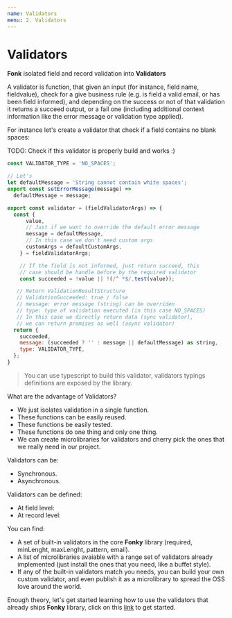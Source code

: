 ```yaml
---
name: Validators
menu: 2. Validators
---
```


# Validators

**Fonk** isolated field and record validation into **Validators**

A validator is function, that given an input (for instance, field name,
fieldvalue), check for a give business rule (e.g. is field a valid
email, or has been field informed), and depending on the success or not
of that validation it returns a succeed output, or a fail one (including
additional context information like the error message or validation
type applied).

For instance let's create a validator that check if a field contains no
blank spaces:

TODO: Check if this validator is properly build
and works :)

```javascript
const VALIDATOR_TYPE = 'NO_SPACES';

// Let's
let defaultMessage = 'String cannot contain white spaces';
export const setErrorMessage(message) =>
  defaultMessage = message;

export const validator = (fieldValidatorArgs) => {
  const {
      value,
      // Just if we want to override the default error message
      message = defaultMessage,
      // In this case we don't need custom args
      customArgs = defaultCustomArgs,
    } = fieldValidatorArgs;

    // If the field is not informed, just return succeed, this
    // case should be handle before by the required validator
    const succeeded = !value || !(/^ *$/.test(value));

   // Return ValidationResultStructure
   // ValidationSucceeded: true / false
   // message: error message (string) can be overriden
   // type: type of validation executed (in this case NO_SPACES)
   // In this case we directly return data (sync validator),
   // we can return promises as well (async validator)
  return {
    succeeded,
    message: (succeeded ? '' : message || defaultMessage) as string,
    type: VALIDATOR_TYPE,
  };
}
```

> You can use typescript to build this validator, validators typings definitions
> are exposed by the library.

What are the advantage of Validators?

- We just isolates validation in a single function.
- These functions can be easily reused.
- These functions be easily tested.
- These functions do one thing and only one thing.
- We can create microlibraries for validators and cherry pick the ones that
  we really need in our project.

Validators can be:

- Synchronous.
- Asynchronous.

Validators can be defined:

- At field level:
- At record level:

You can find:

- A set of built-in validators in the core **Fonky** library (required, minLenght, maxLenght, pattern, email).
- A list of microlibraries avaiable with a range set of validators already implemented (just
  install the ones that you need, like a buffet style).
- If any of the built-in validators match you needs, you can build your own custom validator, and
  even publish it as a microlibrary to spread the OSS love around the world.

Enough theory, let's get started learning how to use the validators that already ships **Fonky**
library, click on this [link](validators-builtin-validators) to get started.
